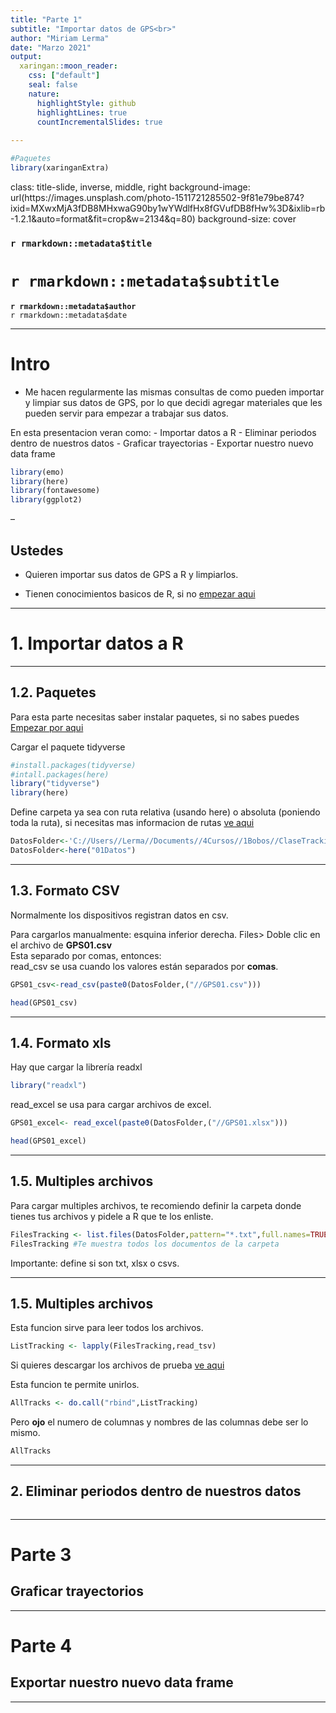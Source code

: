 ```yaml
---
title: "Parte 1"
subtitle: "Importar datos de GPS<br>"
author: "Miriam Lerma"
date: "Marzo 2021"
output:
  xaringan::moon_reader:
    css: ["default"]
    seal: false
    nature:
      highlightStyle: github
      highlightLines: true
      countIncrementalSlides: true
      
---
```


```r
#Paquetes
library(xaringanExtra)
```

class: title-slide, inverse, middle, right
background-image: url(https://images.unsplash.com/photo-1511721285502-9f81e79be874?ixid=MXwxMjA3fDB8MHxwaG90by1wYWdlfHx8fGVufDB8fHw%3D&ixlib=rb-1.2.1&auto=format&fit=crop&w=2134&q=80)
background-size: cover

### `r rmarkdown::metadata$title`
# `r rmarkdown::metadata$subtitle`

**`r rmarkdown::metadata$author`**<br>
`r rmarkdown::metadata$date`

---

# Intro

- Me hacen regularmente las mismas consultas de como pueden importar y limpiar sus datos de GPS, por lo que decidi agregar materiales que les pueden servir para empezar a trabajar sus datos.

En esta presentacion veran como:
- Importar datos a R
- Eliminar periodos dentro de nuestros datos
- Graficar trayectorias
- Exportar nuestro nuevo data frame

```r
library(emo)
library(here)
library(fontawesome)
library(ggplot2)
```

--

## Ustedes

- Quieren importar sus datos de GPS a R y limpiarlos. <br>

- Tienen conocimientos basicos de R, si no [empezar aqui](https://miriamll.github.io/Curso_CIAD/Clase1Parte2) <br>
  
---

# 1. Importar datos a R

---

## 1.2. Paquetes

Para esta parte necesitas saber instalar paquetes, si no sabes puedes [Empezar por aqui](https://miriamll.github.io/Curso_CIAD/Clase1Parte2)

Cargar el paquete tidyverse
```r
#install.packages(tidyverse)
#intall.packages(here)
library("tidyverse")
library(here)
```

Define carpeta ya sea con ruta relativa (usando here) o absoluta (poniendo toda la ruta), si necesitas mas informacion de rutas [ve aqui](https://miriamll.github.io/Curso_CIAD/Clase4Parte1#1)
```r
DatosFolder<-'C://Users//Lerma//Documents//4Cursos//1Bobos//ClaseTracking//01Datos'
DatosFolder<-here("01Datos")
```

---

## 1.3. Formato CSV

Normalmente los dispositivos registran datos en csv.

Para cargarlos manualmente: esquina inferior derecha. 
Files> Doble clic en el archivo de **GPS01.csv**  
Esta separado por comas, entonces:  
read_csv se usa cuando los valores están separados por **comas**.  

```r
GPS01_csv<-read_csv(paste0(DatosFolder,("//GPS01.csv")))
```

```r
head(GPS01_csv)
```

---

## 1.4. Formato xls

Hay que cargar la librería readxl
```r
library("readxl")
```

read_excel se usa para cargar archivos de excel.
```r
GPS01_excel<- read_excel(paste0(DatosFolder,("//GPS01.xlsx")))
```

```r
head(GPS01_excel)
```

---

## 1.5. Multiples archivos

Para cargar multiples archivos, te recomiendo definir la carpeta donde tienes tus archivos y pidele a R que te los enliste.
```r
FilesTracking <- list.files(DatosFolder,pattern="*.txt",full.names=TRUE)
FilesTracking #Te muestra todos los documentos de la carpeta
```
Importante: define si son txt, xlsx o csvs.

---

## 1.5. Multiples archivos

Esta funcion sirve para leer todos los archivos.
```r
ListTracking <- lapply(FilesTracking,read_tsv)
```
Si quieres descargar los archivos de prueba [ve aqui]()

Esta funcion te permite unirlos.
```r
AllTracks <- do.call("rbind",ListTracking)
```
Pero **ojo** el numero de columnas y nombres de las columnas debe ser lo mismo.

```r
AllTracks
```

---

## 2. Eliminar periodos dentro de nuestros datos

```r

```


---

# Parte 3
## Graficar trayectorios

---

# Parte 4
## Exportar nuestro nuevo data frame

---